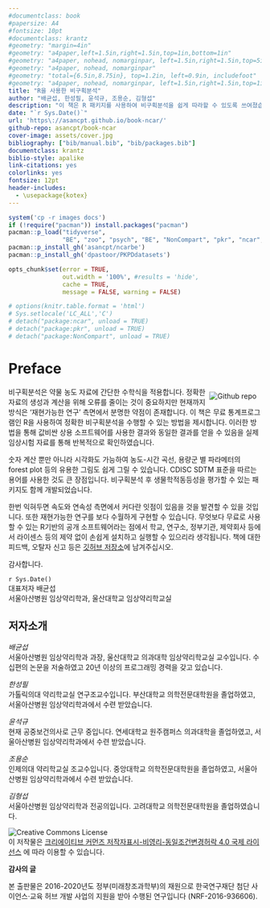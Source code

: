 ```yaml
---
#documentclass: book
#papersize: A4
#fontsize: 10pt
#documentclass: krantz
#geometry: "margin=4in"               
#geometry: "a4paper,left=1.5in,right=1.5in,top=1in,bottom=1in"
#geometry: "a4paper, nohead, nomarginpar, left=1.5in,right=1.5in,top=5in,bottom=3in,foot=1in"
#geometry: "a4paper, nohead, nomarginpar"
#geometry: "total={6.5in,8.75in}, top=1.2in, left=0.9in, includefoot"
#geometry: "a4paper, nohead, nomarginpar, left=1.5in,right=1.5in,top=1in,bottom=1in, includeheadfoot"
title: "R을 사용한 비구획분석"
author: "배균섭, 한성필, 윤석규, 조용순, 김형섭"
description: "이 책은 R 패키지를 사용하여 비구획분석을 쉽게 따라할 수 있도록 쓰여졌습니다.  값비싼 상용소프트웨어와 동일한 결과를 얻으면서, 한번 익혀두면 속도와 연속성 측면에서 잇점이 많은 것을 발견할 수 있을 것입니다.  무엇보다 무료로 사용할 수 있는 R기반의 공개 소프트웨어라는 점에서 많은 연구자 혹은 기관에서 손쉽게 설치하고 실행할 수 있으리라 생각됩니다."
date: "`r Sys.Date()`"
url: 'https\://asancpt.github.io/book-ncar/'
github-repo: asancpt/book-ncar
cover-image: assets/cover.jpg
bibliography: ["bib/manual.bib", "bib/packages.bib"]
documentclass: krantz
biblio-style: apalike
link-citations: yes
colorlinks: yes
fontsize: 12pt
header-includes:
  - \usepackage{kotex}
---
```


```r
system('cp -r images docs')
if (!require("pacman")) install.packages("pacman")
pacman::p_load("tidyverse", 
			   "BE", "zoo", "psych", "BE", "NonCompart", "pkr", "ncar", 'PKNCA', 'knitr')
pacman::p_install_gh('asancpt/ncarbe')
pacman::p_install_gh('dpastoor/PKPDdatasets')

opts_chunk$set(error = TRUE, 
               out.width = '100%', #results = 'hide',
               cache = TRUE,
               message = FALSE, warning = FALSE)
```

```r
# options(knitr.table.format = 'html')
# Sys.setlocale('LC_ALL','C')
# detach("package:ncar", unload = TRUE)
# detach("package:pkr", unload = TRUE)
# detach("package:NonCompart", unload = TRUE)
```

# Preface {-}

[<img src="assets/cover.jpg" style="max-width:20%;min-width:80px;float:right;margin: 10px 10px 5px 5px" alt="Github repo" />](https://github.com/asancpt/book-ncar)


비구획분석은 약물 농도 자료에 간단한 수학식을 적용합니다. 정확한 자료의 생성과 계산을 위해 오류를 줄이는 것이 중요하지만 현재까지 방식은 '재현가능한 연구' 측면에서 분명한 약점이 존재합니다. 이 책은 무료 통계프로그램인 R을 사용하여 정확한 비구획분석을 수행할 수 있는 방법을 제시합니다. 
이러한 방법을 통해 값비싼 상용 소프트웨어를 사용한 결과와 동일한 결과를 얻을 수 있음을 실제 임상시험 자료를 통해 반복적으로 확인하였습니다. 

숫자 계산 뿐만 아니라 시각화도 가능하여 농도-시간 곡선, 용량군 별 파라메터의 forest plot 등의 유용한 그림도 쉽게 그릴 수 있습니다.
CDISC SDTM 표준을 따르는 용어를 사용한 것도 큰 장점입니다.
비구획분석 후 생물학적동등성을 평가할 수 있는 패키지도 함께 개발되었습니다.

한번 익혀두면 속도와 연속성 측면에서 커다란 잇점이 있음을 것을 발견할 수 있을 것입니다. 
또한 재현가능한 연구를 보다 수월하게 구현할 수 있습니다.
무엇보다 무료로 사용할 수 있는 R기반의 공개 소프트웨어라는 점에서 학교, 연구소, 정부기관, 제약회사 등에서 라이센스 등의 제약 없이 손쉽게 설치하고 실행할 수 있으리라 생각됩니다.
책에 대한 피드백, 오탈자 신고 등은 [깃허브 저장소](https://github.com/asancpt/book-ncar/issues)에 남겨주십시오.

감사합니다.

`r Sys.Date()`  
대표저자 배균섭   
서울아산병원 임상약리학과, 울산대학교 임상약리학교실

## 저자소개 {-}

*배균섭*  
서울아산병원 임상약리학과 과장, 울산대학교 의과대학 임상약리학교실 교수입니다. 수십편의 논문을 저술하였고 20년 이상의 프로그래밍 경력을 갖고 있습니다.

*한성필*  
가톨릭의대 약리학교실 연구조교수입니다. 부산대학교 의학전문대학원을 졸업하였고, 서울아산병원 임상약리학과에서 수련 받았습니다. 

*윤석규*  
현재 공중보건의사로 근무 중입니다. 연세대학교 원주캠퍼스 의과대학을 졸업하였고, 서울아산병원 임상약리학과에서 수련 받았습니다. 

*조용순*  
인제의대 약리학교실 조교수입니다. 중앙대학교 의학전문대학원을 졸업하였고, 서울아산병원 임상약리학과에서 수련 받았습니다. 

*김형섭*  
서울아산병원 임상약리학과 전공의입니다. 고려대학교 의학전문대학원을 졸업하였습니다.

![Creative Commons License](assets/cc.png)  
이 저작물은 [크리에이티브 커먼즈 저작자표시-비영리-동일조건변경허락 4.0 국제 라이선스](http://creativecommons.org/licenses/by-nc-sa/4.0/) 에 따라 이용할 수 있습니다.

<!-- https://creativecommons.org/choose/?lang=ko -->

**감사의 글**

본 출판물은 2016-2020년도 정부(미래창조과학부)의 재원으로 한국연구재단 첨단 사이언스·교육 허브 개발 사업의 지원을 받아 수행된 연구입니다 (NRF-2016-936606).

\mainmatter

